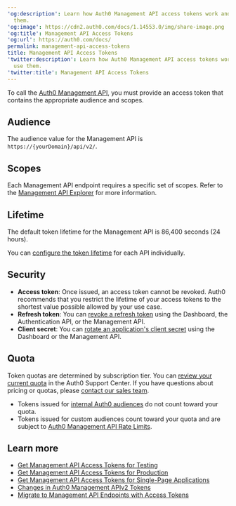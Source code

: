 ---
'og:description': Learn how Auth0 Management API access tokens work and how to use
  them.
'og:image': https://cdn2.auth0.com/docs/1.14553.0/img/share-image.png
'og:title': Management API Access Tokens
'og:url': https://auth0.com/docs/
permalink: management-api-access-tokens
title: Management API Access Tokens
'twitter:description': Learn how Auth0 Management API access tokens work and how to
  use them.
'twitter:title': Management API Access Tokens
---
To call the [Auth0 Management API](https://auth0.com/docs/api/management/v2), you must provide an <Tooltip tip="Access Token: Authorization credential, in the form of an opaque string or JWT, used to access an API." cta="View Glossary" href="/docs/glossary?term=access+token">access token</Tooltip> that contains the appropriate <Tooltip tip="Access Token: Authorization credential, in the form of an opaque string or JWT, used to access an API." cta="View Glossary" href="/docs/glossary?term=audience">audience</Tooltip> and scopes.

## Audience

The audience value for the <Tooltip tip="Management API: A product to allow customers to perform administrative tasks." cta="View Glossary" href="/docs/glossary?term=Management+API">Management API</Tooltip> is `https://{yourDomain}/api/v2/`.

## Scopes

Each Management API endpoint requires a specific set of scopes. Refer to the [Management API Explorer](https://auth0.com/docs/api/management/v2/) for more information.

## Lifetime

The default token lifetime for the Management API is 86,400 seconds (24 hours).

You can [configure the token lifetime](/docs/secure/tokens/access-tokens/update-access-token-lifetime) for each API individually.

## Security

* **Access token**: Once issued, an access token cannot be revoked. Auth0 recommends that you restrict the lifetime of your access tokens to the shortest value possible allowed by your use case.
* **<Tooltip tip="Refresh Token: Token used to obtain a renewed Access Token without forcing users to log in again." cta="View Glossary" href="/docs/glossary?term=Refresh+token">Refresh token</Tooltip>**: You can [revoke a refresh token](/docs/secure/tokens/refresh-tokens/revoke-refresh-tokens) using the Dashboard, the Authentication API, or the Management API.
* **<Tooltip tip="Client Secret: Secret used by a client (application) to authenticate with the Authorization Server; it should be known to only the client and the Authorization Server and must be sufficiently random to not be guessable." cta="View Glossary" href="/docs/glossary?term=Client+secret">Client secret</Tooltip>**: You can [rotate an application's client secret](/docs/get-started/applications/rotate-client-secret) using the Dashboard or the Management API.

## Quota

Token quotas are determined by subscription tier. You can [review your current quota](https://support.auth0.com/reports/quota) in the Auth0 Support Center. If you have questions about pricing or quotas, please [contact our sales team](https://auth0.com/contact-us).

* Tokens issued for [internal Auth0 audiences](/docs/secure/tokens/access-tokens/get-access-tokens#control-access-token-audience) do not count toward your quota.
* Tokens issued for custom audiences count toward your quota and are subject to [Auth0 Management API Rate Limits](/docs/troubleshoot/customer-support/operational-policies/rate-limit-policy/management-api-endpoint-rate-limits).

## Learn more

* [Get Management API Access Tokens for Testing](/docs/secure/tokens/access-tokens/management-api-access-tokens/get-management-api-access-tokens-for-testing)
* [Get Management API Access Tokens for Production](/docs/secure/tokens/access-tokens/management-api-access-tokens/get-management-api-access-tokens-for-production)
* [Get Management API Access Tokens for Single-Page Applications](/docs/secure/tokens/access-tokens/management-api-access-tokens/get-management-api-tokens-for-single-page-applications)
* [Changes in Auth0 Management APIv2 Tokens](/docs/secure/tokens/access-tokens/management-api-access-tokens/changes-in-auth0-management-apiv2-tokens)
* [Migrate to Management API Endpoints with Access Tokens](/docs/troubleshoot/product-lifecycle/past-migrations/migrate-to-calling-api-with-access-tokens)